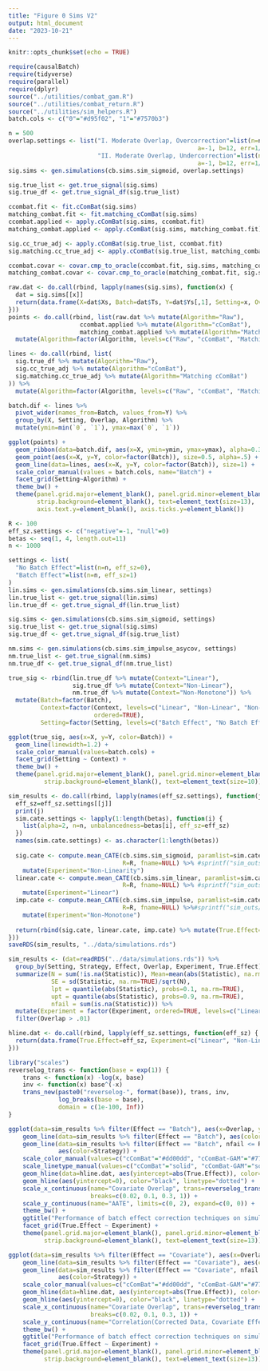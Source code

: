 ```yaml
---
title: "Figure 0 Sims V2"
output: html_document
date: "2023-10-21"
---
```


```r
knitr::opts_chunk$set(echo = TRUE)
```


```r
require(causalBatch)
require(tidyverse)
require(parallel)
require(dplyr)
source("../utilities/combat_gam.R")
source("../utilities/combat_return.R")
source("../utilities/sim_helpers.R")
batch.cols <- c("0"="#d95f02", "1"="#7570b3")
```

```r
n = 500
overlap.settings <- list("I. Moderate Overlap, Overcorrection"=list(n=n, unbalancedness=3, eff_sz=0.5,
                                                     a=-1, b=12, err=1/8),
                         "II. Moderate Overlap, Undercorrection"=list(n=n, unbalancedness=3, eff_sz=-0.5,
                                                     a=-1, b=12, err=1/8))
sig.sims <- gen.simulations(cb.sims.sim_sigmoid, overlap.settings)

sig.true_list <- get.true_signal(sig.sims)
sig.true_df <- get.true_signal_df(sig.true_list)

ccombat.fit <- fit.cComBat(sig.sims)
matching_combat.fit <- fit.matching_cComBat(sig.sims)
ccombat.applied <- apply.cComBat(sig.sims, ccombat.fit)
matching_combat.applied <- apply.cComBat(sig.sims, matching_combat.fit)

sig.cc_true_adj <- apply.cComBat(sig.true_list, ccombat.fit)
sig.matching.cc_true_adj <- apply.cComBat(sig.true_list, matching_combat.fit)

ccombat.covar <- covar.cmp_to_oracle(ccombat.fit, sig.sims, matching_combat.fit)
matching_combat.covar <- covar.cmp_to_oracle(matching_combat.fit, sig.sims, matching_combat.fit)
```

```r
raw.dat <- do.call(rbind, lapply(names(sig.sims), function(x) {
  dat = sig.sims[[x]]
  return(data.frame(X=dat$Xs, Batch=dat$Ts, Y=dat$Ys[,1], Setting=x, Overlap=dat$Overlap, Signal="Raw"))
}))
points <- do.call(rbind, list(raw.dat %>% mutate(Algorithm="Raw"),
                    ccombat.applied %>% mutate(Algorithm="cComBat"),
                    matching_combat.applied %>% mutate(Algorithm="Matching cComBat"))) %>%
  mutate(Algorithm=factor(Algorithm, levels=c("Raw", "cComBat", "Matching cComBat"), ordered=TRUE))

lines <- do.call(rbind, list(
  sig.true_df %>% mutate(Algorithm="Raw"),
  sig.cc_true_adj %>% mutate(Algorithm="cComBat"),
  sig.matching.cc_true_adj %>% mutate(Algorithm="Matching cComBat")
)) %>%
  mutate(Algorithm=factor(Algorithm, levels=c("Raw", "cComBat", "Matching cComBat"), ordered=TRUE))

batch.dif <- lines %>%
  pivot_wider(names_from=Batch, values_from=Y) %>%
  group_by(X, Setting, Overlap, Algorithm) %>%
  mutate(ymin=min(`0`, `1`), ymax=max(`0`, `1`))

ggplot(points) +
  geom_ribbon(data=batch.dif, aes(x=X, ymin=ymin, ymax=ymax), alpha=0.3, fill="red") +
  geom_point(aes(x=X, y=Y, color=factor(Batch)), size=0.5, alpha=.5) +
  geom_line(data=lines, aes(x=X, y=Y, color=factor(Batch)), size=1) +
  scale_color_manual(values = batch.cols, name="Batch") +
  facet_grid(Setting~Algorithm) +
  theme_bw() +
  theme(panel.grid.major=element_blank(), panel.grid.minor=element_blank(),
        strip.background=element_blank(), text=element_text(size=13),
        axis.text.y=element_blank(), axis.ticks.y=element_blank())
```

```r
R <- 100
eff_sz.settings <- c("negative"=-1, "null"=0)
betas <- seq(1, 4, length.out=11)
n <- 1000
```

```r
settings <- list(
  "No Batch Effect"=list(n=n, eff_sz=0),
  "Batch Effect"=list(n=n, eff_sz=1)
)
lin.sims <- gen.simulations(cb.sims.sim_linear, settings)
lin.true_list <- get.true_signal(lin.sims)
lin.true_df <- get.true_signal_df(lin.true_list)

sig.sims <- gen.simulations(cb.sims.sim_sigmoid, settings)
sig.true_list <- get.true_signal(sig.sims)
sig.true_df <- get.true_signal_df(sig.true_list)

nm.sims <- gen.simulations(cb.sims.sim_impulse_asycov, settings)
nm.true_list <- get.true_signal(nm.sims)
nm.true_df <- get.true_signal_df(nm.true_list)

true_sig <- rbind(lin.true_df %>% mutate(Context="Linear"),
                  sig.true_df %>% mutate(Context="Non-Linear"),
                  nm.true_df %>% mutate(Context="Non-Monotone")) %>%
  mutate(Batch=factor(Batch), 
         Context=factor(Context, levels=c("Linear", "Non-Linear", "Non-Monotone"),
                        ordered=TRUE),
         Setting=factor(Setting, levels=c("Batch Effect", "No Batch Effect", ordered=TRUE)))

ggplot(true_sig, aes(x=X, y=Y, color=Batch)) +
  geom_line(linewidth=1.2) +
  scale_color_manual(values=batch.cols) +
  facet_grid(Setting ~ Context) +
  theme_bw() +
  theme(panel.grid.major=element_blank(), panel.grid.minor=element_blank(),
          strip.background=element_blank(), text=element_text(size=10))
```

```r
sim_results <- do.call(rbind, lapply(names(eff_sz.settings), function(j) {
  eff_sz=eff_sz.settings[[j]]
  print(j)
  sim.cate.settings <- lapply(1:length(betas), function(i) {
    list(alpha=2, n=n, unbalancedness=betas[i], eff_sz=eff_sz)
  })
  names(sim.cate.settings) <- as.character(1:length(betas))
  
  sig.cate <- compute.mean_CATE(cb.sims.sim_sigmoid, paramlist=sim.cate.settings,
                                R=R, fname=NULL) %>% #sprintf("sim_outs/sigmoid_%s", j)) %>%
    mutate(Experiment="Non-Linearity")
  linear.cate <- compute.mean_CATE(cb.sims.sim_linear, paramlist=sim.cate.settings,
                                R=R, fname=NULL) %>% #sprintf("sim_outs/line_%s", j)) %>%
    mutate(Experiment="Linear")
  imp.cate <- compute.mean_CATE(cb.sims.sim_impulse, paramlist=sim.cate.settings,
                                R=R, fname=NULL) %>%#sprintf("sim_outs/imp_%s", j)) %>%
    mutate(Experiment="Non-Monotone")
  
  return(rbind(sig.cate, linear.cate, imp.cate) %>% mutate(True.Effect=eff_sz))
}))
saveRDS(sim_results, "../data/simulations.rds")
```

```r
sim_results <- (dat=readRDS("../data/simulations.rds")) %>%
  group_by(Setting, Strategy, Effect, Overlap, Experiment, True.Effect) %>%
  summarize(N = sum(!is.na(Statistic)), Mean=mean(abs(Statistic), na.rm=TRUE),
            SE = sd(Statistic, na.rm=TRUE)/sqrt(N),
            lpt = quantile(abs(Statistic), probs=0.1, na.rm=TRUE),
            upt = quantile(abs(Statistic), probs=0.9, na.rm=TRUE),
            nfail = sum(is.na(Statistic))) %>%
  mutate(Experiment = factor(Experiment, ordered=TRUE, levels=c("Linear", "Non-Linearity", "Non-Monotone"))) %>%
  filter(Overlap > .01)

hline.dat <- do.call(rbind, lapply(eff_sz.settings, function(eff_sz) {
  return(data.frame(True.Effect=eff_sz, Experiment=c("Linear", "Non-Linearity", "Non-Monotone")))
}))
```

```r
library("scales")
reverselog_trans <- function(base = exp(1)) {
    trans <- function(x) -log(x, base)
    inv <- function(x) base^(-x)
    trans_new(paste0("reverselog-", format(base)), trans, inv, 
              log_breaks(base = base), 
              domain = c(1e-100, Inf))
}

ggplot(data=sim_results %>% filter(Effect == "Batch"), aes(x=Overlap, y=Mean)) +
    geom_line(data=sim_results %>% filter(Effect == "Batch"), aes(color=Strategy), linetype="dotted") +
    geom_line(data=sim_results %>% filter(Effect == "Batch", nfail <= R/2),
              aes(color=Strategy)) +
    scale_color_manual(values=c("cComBat"="#dd00dd", "cComBat-GAM"="#770077", "AIPW cComBat"="green", "Matching cComBat"="blue", "Oracle"="red")) +
    scale_linetype_manual(values=c("cComBat"="solid", "cComBat-GAM"="solid", "AIPW cComBat"="solid", "Matching cComBat"="solid")) +
    geom_hline(data=hline.dat, aes(yintercept=abs(True.Effect)), color="black", linetype="dashed") +
    geom_hline(aes(yintercept=0), color="black", linetype="dotted") +
    scale_x_continuous(name="Covariate Overlap", trans=reverselog_trans(2), 
                       breaks=c(0.02, 0.1, 0.3, 1)) +
    scale_y_continuous(name="AATE", limits=c(0, 2), expand=c(0, 0)) +
    theme_bw() +
    ggtitle("Performance of batch effect correction techniques on simulated data") +
    facet_grid(True.Effect ~ Experiment) +
    theme(panel.grid.major=element_blank(), panel.grid.minor=element_blank(),
          strip.background=element_blank(), text=element_text(size=13))
```

```r
ggplot(data=sim_results %>% filter(Effect == "Covariate"), aes(x=Overlap, y=Mean)) +
    geom_line(data=sim_results %>% filter(Effect == "Covariate"), aes(color=Strategy), linetype="dotted") +
    geom_line(data=sim_results %>% filter(Effect == "Covariate", nfail <= R/2),
              aes(color=Strategy)) +
    scale_color_manual(values=c("cComBat"="#dd00dd", "cComBat-GAM"="#770077", "AIPW cComBat"="green", "Matching cComBat"="blue", "Oracle"="red")) +
    geom_hline(data=hline.dat, aes(yintercept=abs(True.Effect)), color="black", linetype="dashed") +
    geom_hline(aes(yintercept=0), color="black", linetype="dotted") +
    scale_x_continuous(name="Covariate Overlap", trans=reverselog_trans(2), 
                       breaks=c(0.02, 0.1, 0.3, 1)) +
    scale_y_continuous(name="Correlation(Corrected Data, Covariate Effect)", limits=c(0, 1), expand=c(0, 0)) +
    theme_bw() +
    ggtitle("Performance of batch effect correction techniques on simulated data") +
    facet_grid(True.Effect ~ Experiment) +
    theme(panel.grid.major=element_blank(), panel.grid.minor=element_blank(),
          strip.background=element_blank(), text=element_text(size=13))
```

